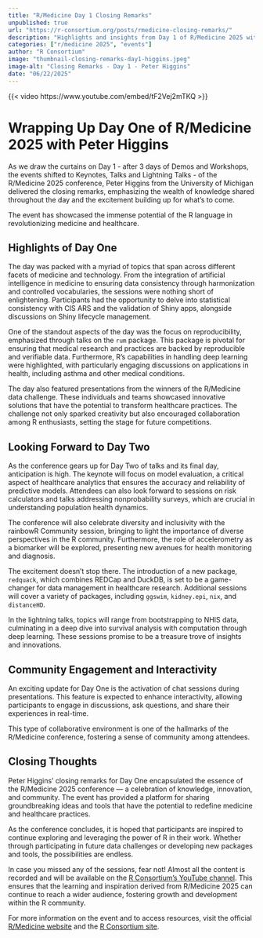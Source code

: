 ```yaml
--- 
title: "R/Medicine Day 1 Closing Remarks" 
unpublished: true 
url: "https://r-consortium.org/posts/rmedicine-closing-remarks/"
description: "Highlights and insights from Day 1 of R/Medicine 2025 with Peter Higgins' closing remarks." 
categories: ["r/medicine 2025", "events"]
author: "R Consortium" 
image: "thumbnail-closing-remarks-day1-higgins.jpeg" 
image-alt: "Closing Remarks - Day 1 - Peter Higgins" 
date: "06/22/2025" 
---
```


{{< video https://www.youtube.com/embed/tF2Vej2mTKQ >}}

# Wrapping Up Day One of R/Medicine 2025 with Peter Higgins

As we draw the curtains on Day 1 - after 3 days of Demos and Workshops, the events shifted to Keynotes, Talks and Lightning Talks - of the R/Medicine 2025 conference, Peter Higgins from the University of Michigan delivered the closing remarks, emphasizing the wealth of knowledge shared throughout the day and the excitement building up for what's to come. 

The event has showcased the immense potential of the R language in revolutionizing medicine and healthcare.

## Highlights of Day One

The day was packed with a myriad of topics that span across different facets of medicine and technology. From the integration of artificial intelligence in medicine to ensuring data consistency through harmonization and controlled vocabularies, the sessions were nothing short of enlightening. Participants had the opportunity to delve into statistical consistency with CIS ARS and the validation of Shiny apps, alongside discussions on Shiny lifecycle management.

One of the standout aspects of the day was the focus on reproducibility, emphasized through talks on the `rum` package. This package is pivotal for ensuring that medical research and practices are backed by reproducible and verifiable data. Furthermore, R’s capabilities in handling deep learning were highlighted, with particularly engaging discussions on applications in health, including asthma and other medical conditions.

The day also featured presentations from the winners of the R/Medicine data challenge. These individuals and teams showcased innovative solutions that have the potential to transform healthcare practices. The challenge not only sparked creativity but also encouraged collaboration among R enthusiasts, setting the stage for future competitions.

## Looking Forward to Day Two

As the conference gears up for Day Two of talks and its final day, anticipation is high. The keynote will focus on model evaluation, a critical aspect of healthcare analytics that ensures the accuracy and reliability of predictive models. Attendees can also look forward to sessions on risk calculators and talks addressing nonprobability surveys, which are crucial in understanding population health dynamics.

The conference will also celebrate diversity and inclusivity with the rainbowR Community session, bringing to light the importance of diverse perspectives in the R community. Furthermore, the role of accelerometry as a biomarker will be explored, presenting new avenues for health monitoring and diagnosis.

The excitement doesn't stop there. The introduction of a new package, `redquack`, which combines REDCap and DuckDB, is set to be a game-changer for data management in healthcare research. Additional sessions will cover a variety of packages, including `ggswim`, `kidney.epi`, `nix`, and `distanceHD`.

In the lightning talks, topics will range from bootstrapping to NHIS data, culminating in a deep dive into survival analysis with computation through deep learning. These sessions promise to be a treasure trove of insights and innovations.

## Community Engagement and Interactivity

An exciting update for Day One is the activation of chat sessions during presentations. This feature is expected to enhance interactivity, allowing participants to engage in discussions, ask questions, and share their experiences in real-time. 

This type of collaborative environment is one of the hallmarks of the R/Medicine conference, fostering a sense of community among attendees.

## Closing Thoughts

Peter Higgins' closing remarks for Day One encapsulated the essence of the R/Medicine 2025 conference — a celebration of knowledge, innovation, and community. The event has provided a platform for sharing groundbreaking ideas and tools that have the potential to redefine medicine and healthcare practices.

As the conference concludes, it is hoped that participants are inspired to continue exploring and leveraging the power of R in their work. Whether through participating in future data challenges or developing new packages and tools, the possibilities are endless.

In case you missed any of the sessions, fear not! Almost all the content is recorded and will be available on the [R Consortium's YouTube channel](https://www.youtube.com/playlist?list=PL4IzsxWztPdmU2q31ZrTCASr78e0jpKux). This ensures that the learning and inspiration derived from R/Medicine 2025 can continue to reach a wider audience, fostering growth and development within the R community.

For more information on the event and to access resources, visit the official [R/Medicine website](https://rconsortium.github.io/RMedicine_website/) and the [R Consortium site](https://www.r-consortium.org/).